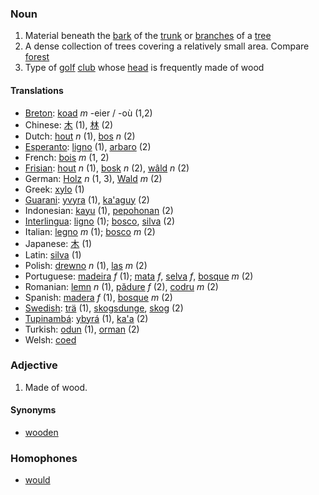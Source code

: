 ===Noun===
#Material beneath the [[bark]] of the [[trunk]] or [[branches]] of a [[tree]]
#A dense collection of trees covering a relatively small area.  Compare [[forest]]
#Type of [[golf]] [[club]] whose [[head]] is frequently made of wood

====Translations====
*[[Breton]]: [[koad]] ''m'' -eier / -où (1,2)
*Chinese: [[木]] (1), [[林]] (2)
*Dutch: [[hout]] ''n'' (1), [[bos]] ''n'' (2)
*[[Esperanto]]: [[ligno]] (1), [[arbaro]] (2)
*French: [[bois]] ''m'' (1, 2)
*[[Frisian]]: [[hout]] ''n'' (1), [[bosk]] ''n'' (2), [[wâld]] ''n'' (2)
*German: [[Holz]] ''n'' (1, 3), [[Wald]] ''m'' (2)
*Greek: [[xylo]] (1)
*[[Guarani]]: [[yvyra]] (1), [[ka'aguy]] (2)
*Indonesian: [[kayu]] (1), [[pohon|pepohonan]] (2)
*[[Interlingua]]: [[ligno]] (1); [[bosco]], [[silva]] (2)
*Italian: [[legno]] ''m'' (1); [[bosco]] ''m'' (2)
*Japanese: [[木]] (1)
*Latin: [[silva]] (1)
*Polish: [[drewno]] ''n'' (1), [[las]] ''m'' (2)
*Portuguese: [[madeira]] ''f'' (1); [[mata]] ''f'', [[selva]] ''f'', [[bosque]] ''m'' (2)
*Romanian: [[lemn]] ''n'' (1), [[pădure]] ''f'' (2), [[codru]] ''m'' (2)
*Spanish: [[madera]] ''f'' (1), [[bosque]] ''m'' (2)
*[[Swedish]]: [[trä]] (1), [[skogsdunge]], [[skog]] (2)
*[[Tupinambá]]: [[ybyrá]] (1), [[ka'a]] (2)
*Turkish: [[odun]] (1), [[orman]] (2)
*Welsh: [[coed]]

===Adjective===

#Made of wood.

====Synonyms====
*[[wooden]]

===Homophones===
*[[would]]